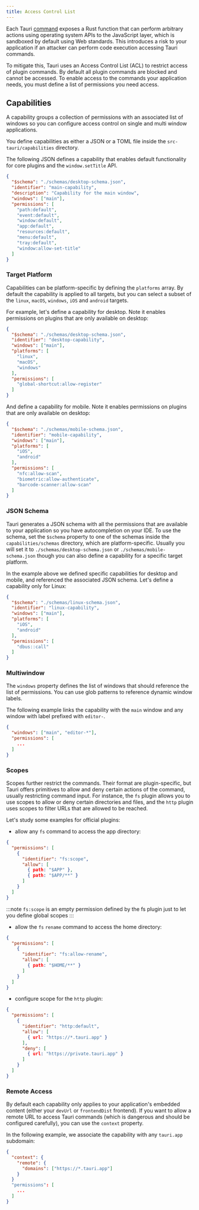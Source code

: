 ```yaml
---
title: Access Control List
---
```


Each Tauri [command](/features/commands) exposes a Rust function that can perform arbitrary actions using operating system APIs to the JavaScript layer, which is sandboxed by default using Web standards.
This introduces a risk to your application if an attacker can perform code execution accessing Tauri commands.

To mitigate this, Tauri uses an Access Control List (ACL) to restrict access of plugin commands. By default all plugin commands are blocked and cannot be accessed.
To enable access to the commands your application needs, you must define a list of permissions you need access.

## Capabilities

A capability groups a collection of permissions with an associated list of windows so you can configure access control on single and multi window applications.

You define capabilities as either a JSON or a TOML file inside the `src-tauri/capabilities` directory.

The following JSON defines a capability that enables default functionality for core plugins and the `window.setTitle` API.

```json title="src-tauri/capabilities/main.json
{
  "$schema": "./schemas/desktop-schema.json",
  "identifier": "main-capability",
  "description": "Capability for the main window",
  "windows": ["main"],
  "permissions": [
    "path:default",
    "event:default",
    "window:default",
    "app:default",
    "resources:default",
    "menu:default",
    "tray:default",
    "window:allow-set-title"
  ]
}
```

### Target Platform

Capabilities can be platform-specific by defining the `platforms` array.
By default the capability is applied to all targets,
but you can select a subset of the `linux`, `macOS`, `windows`, `iOS` and `android` targets.

For example, let's define a capability for desktop. Note it enables permissions on plugins that are only available on desktop:

```json title="src-tauri/capabilities/desktop.json
{
  "$schema": "./schemas/desktop-schema.json",
  "identifier": "desktop-capability",
  "windows": ["main"],
  "platforms": [
    "linux",
    "macOS",
    "windows"
  ],
  "permissions": [
    "global-shortcut:allow-register"
  ]
}
```

And define a capability for mobile. Note it enables permissions on plugins that are only available on desktop:

```json title="src-tauri/capabilities/mobile.json
{
  "$schema": "./schemas/mobile-schema.json",
  "identifier": "mobile-capability",
  "windows": ["main"],
  "platforms": [
    "iOS",
    "android"
  ],
  "permissions": [
    "nfc:allow-scan",
    "biometric:allow-authenticate",
    "barcode-scanner:allow-scan"
  ]
}
```

### JSON Schema

Tauri generates a JSON schema with all the permissions that are available to your application so you have autocompletion on your IDE.
To use the schema, set the `$schema` property to one of the schemas inside the `capabilities/schemas` directory, which are platform-specific.
Usually you will set it to `./schemas/desktop-schema.json` or `./schemas/mobile-schema.json` though you can also define a capability for a specific target platform.

In the example above we defined specific capabilities for desktop and mobile, and referenced the associated JSON schema. Let's define a capability only for Linux:

```json title="src-tauri/capabilities/linux.json
{
  "$schema": "./schemas/linux-schema.json",
  "identifier": "linux-capability",
  "windows": ["main"],
  "platforms": [
    "iOS",
    "android"
  ],
  "permissions": [
    "dbus::call"
  ]
}
```

### Multiwindow

The `windows` property defines the list of windows that should reference the list of permissions. You can use glob patterns to reference dynamic window labels.

The following example links the capability with the `main` window and any window with label prefixed with `editor-`.

```json title="src-tauri/capabilities/mobile.json
{
  "windows": ["main", "editor-*"],
  "permissions": [
    ...
  ]
}
```

### Scopes

Scopes further restrict the commands. Their format are plugin-specific, but Tauri offers primitives to allow and deny certain actions of the command, usually restricting command input.
For instance, the `fs` plugin allows you to use scopes to allow or deny certain directories and files, and the `http` plugin uses scopes to filter URLs that are allowed to be reached.

Let's study some examples for official plugins:

- allow any `fs` command to access the app directory:

```json title="src-tauri/capabilities/base.json
{
  "permissions": [
    {
      "identifier": "fs:scope",
      "allow": [
        { path: "$APP" },
        { path: "$APP/**" }
      ]
    }
  ]
}
```

:::note
`fs:scope` is an empty permission defined by the fs plugin just to let you define global scopes
:::

- allow the `fs` `rename` command to access the home directory:

```json title="src-tauri/capabilities/base.json
{
  "permissions": [
    {
      "identifier": "fs:allow-rename",
      "allow": [
        { path: "$HOME/**" }
      ]
    }
  ]
}
```

- configure scope for the `http` plugin:

```json title="src-tauri/capabilities/base.json
{
  "permissions": [
    {
      "identifier": "http:default",
      "allow": [
        { url: "https://*.tauri.app" }
      ],
      "deny": [
        { url: "https://private.tauri.app" }
      ]
    }
  ]
}
```

### Remote Access

By default each capability only applies to your application's embedded content (either your `devUrl` or `frontendDist` frontend).
If you want to allow a remote URL to access Tauri commands (which is dangerous and should be configured carefully), you can use the `context` property.

In the following example, we associate the capability with any `tauri.app` subdomain:

```json title="src-tauri/capabilities/remote.json
{
  "context": {
    "remote": {
      "domains": ["https://*.tauri.app"]
    }
  }
  "permissions": [
    ...
  ]
}
```
